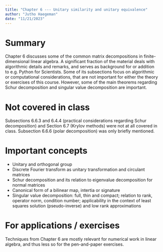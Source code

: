 ```yaml
---
title: "Chapter 6 --- Unitary similarity and unitary equivalence"
author: "Jutho Haegeman"
date: "11/21/2023"
---
```


# Summary

Chapter 6 discusses some of the common matrix decompositions in finite-dimensional linear algebra. A significant fraction of the material deals with algorithmic details and remarks, and serves as background for or addition to e.g. Python for Scientists. Some of its subsections focus on algorithmic or computational considerations, that are not important for either the theory or exercises of this course. However, some of the main theorems regarding Schur decomposition and singular value decomposition are important.

# Not covered in class

Subsections 6.6.3 and 6.4.4 (practical considerations regarding Schur decomposition) and Section 6.7 (Krylov methods) were not at all covered in class. Subsection 6.6.6 (polar decomposition) was only briefly mentioned.

# Important concepts

* Unitary and orthogonal group
* Discrete Fourier transform as unitary transformation and circulant matrices
* Schur decomposition and its relation to eigenvalue decomposition for normal matrices
* Canonical form of a bilinear map, intertia or signature
* Singular value decomposition: full, thin and compact; relation to rank, operator norm, condition number; applicability in the context of least squares solution (pseudo-inverse) and low rank approximations

# For applications / exercises

Techniques from Chapter 6 are mostly relevant for numerical work in linear algebra, and thus less so for the pen-and-paper exercises. 
